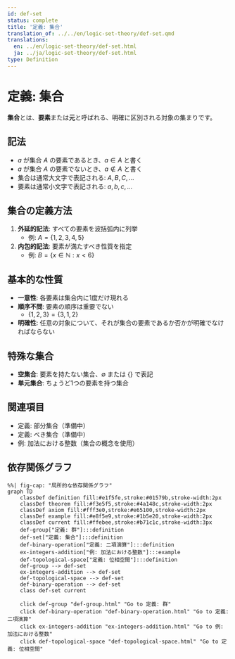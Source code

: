 ```yaml
---
id: def-set
status: complete
title: '定義: 集合'
translation_of: ../../en/logic-set-theory/def-set.qmd
translations:
  en: ../en/logic-set-theory/def-set.html
  ja: ../ja/logic-set-theory/def-set.html
type: Definition
---
```


# 定義: 集合 {#def-set}

**集合**とは、**要素**または**元**と呼ばれる、明確に区別される対象の集まりです。

## 記法

- $a$ が集合 $A$ の要素であるとき、$a \in A$ と書く
- $a$ が集合 $A$ の要素でないとき、$a \notin A$ と書く
- 集合は通常大文字で表記される: $A, B, C, \ldots$
- 要素は通常小文字で表記される: $a, b, c, \ldots$

## 集合の定義方法

1. **外延的記法**: すべての要素を波括弧内に列挙
   - 例: $A = \{1, 2, 3, 4, 5\}$

2. **内包的記法**: 要素が満たすべき性質を指定
   - 例: $B = \{x \in \mathbb{N} : x < 6\}$

## 基本的な性質

- **一意性**: 各要素は集合内に1度だけ現れる
- **順序不問**: 要素の順序は重要でない
  - $\{1, 2, 3\} = \{3, 1, 2\}$
- **明確性**: 任意の対象について、それが集合の要素であるか否かが明確でなければならない

## 特殊な集合

- **空集合**: 要素を持たない集合、$\emptyset$ または $\{\}$ で表記
- **単元集合**: ちょうど1つの要素を持つ集合

## 関連項目

- 定義: 部分集合（準備中）
- 定義: べき集合（準備中）
- 例: 加法における整数（集合の概念を使用）

## 依存関係グラフ

```mermaid
%%| fig-cap: "局所的な依存関係グラフ"
graph TD
    classDef definition fill:#e1f5fe,stroke:#01579b,stroke-width:2px
    classDef theorem fill:#f3e5f5,stroke:#4a148c,stroke-width:2px
    classDef axiom fill:#fff3e0,stroke:#e65100,stroke-width:2px
    classDef example fill:#e8f5e9,stroke:#1b5e20,stroke-width:2px
    classDef current fill:#ffebee,stroke:#b71c1c,stroke-width:3px
    def-group["定義: 群"]:::definition
    def-set["定義: 集合"]:::definition
    def-binary-operation["定義: 二項演算"]:::definition
    ex-integers-addition["例: 加法における整数"]:::example
    def-topological-space["定義: 位相空間"]:::definition
    def-group --> def-set
    ex-integers-addition --> def-set
    def-topological-space --> def-set
    def-binary-operation --> def-set
    class def-set current

    click def-group "def-group.html" "Go to 定義: 群"
    click def-binary-operation "def-binary-operation.html" "Go to 定義: 二項演算"
    click ex-integers-addition "ex-integers-addition.html" "Go to 例: 加法における整数"
    click def-topological-space "def-topological-space.html" "Go to 定義: 位相空間"
```
